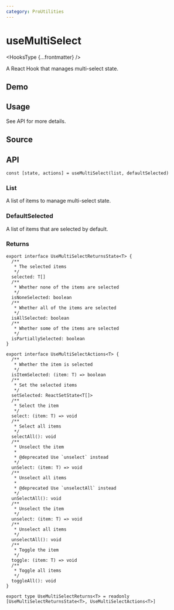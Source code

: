 ```yaml
---
category: ProUtilities
---
```


# useMultiSelect


<HooksType {...frontmatter} />

A React Hook that manages multi-select state.

## Demo


<App />

## Usage

See API for more details.

## Source


<Source />

## API

```tsx
const [state, actions] = useMultiSelect(list, defaultSelected)
```

### List

A list of items to manage multi-select state.

### DefaultSelected

A list of items that are selected by default.

### Returns

```tsx
export interface UseMultiSelectReturnsState<T> {
  /**
   * The selected items
   */
  selected: T[]
  /**
   * Whether none of the items are selected
   */
  isNoneSelected: boolean
  /**
   * Whether all of the items are selected
   */
  isAllSelected: boolean
  /**
   * Whether some of the items are selected
   */
  isPartiallySelected: boolean
}

export interface UseMultiSelectActions<T> {
  /**
   * Whether the item is selected
   */
  isItemSelected: (item: T) => boolean
  /**
   * Set the selected items
   */
  setSelected: ReactSetState<T[]>
  /**
   * Select the item
   */
  select: (item: T) => void
  /**
   * Select all items
   */
  selectAll(): void
  /**
   * Unselect the item
   *
   * @deprecated Use `unselect` instead
   */
  unSelect: (item: T) => void
  /**
   * Unselect all items
   *
   * @deprecated Use `unselectAll` instead
   */
  unSelectAll(): void
  /**
   * Unselect the item
   */
  unselect: (item: T) => void
  /**
   * Unselect all items
   */
  unselectAll(): void
  /**
   * Toggle the item
   */
  toggle: (item: T) => void
  /**
   * Toggle all items
   */
  toggleAll(): void
}

export type UseMultiSelectReturns<T> = readonly [UseMultiSelectReturnsState<T>, UseMultiSelectActions<T>]
```
